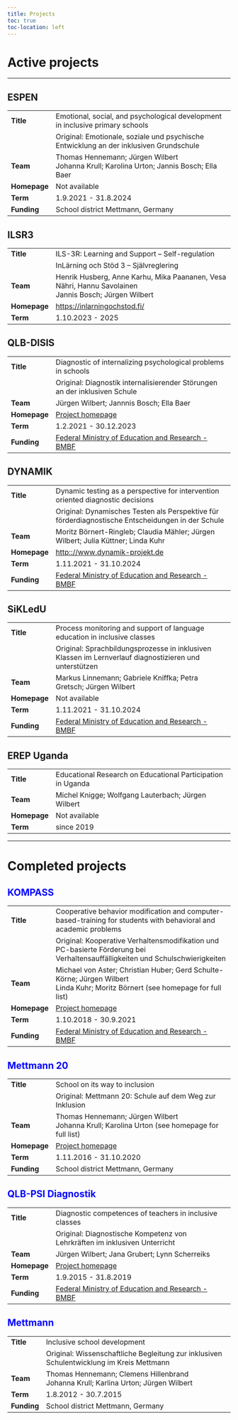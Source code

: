 ```yaml
---
title: Projects
toc: true
toc-location: left
---
```


# Active projects {.center}

::: panel-tabset

------------------------------------------------------------------------

## ESPEN {#espen}

+:-------------+:---------------------------------------------------------------------------------------+
| **Title**    | Emotional, social, and psychological development in inclusive primary schools          |
+--------------+----------------------------------------------------------------------------------------+
|              | Original: Emotionale, soziale und psychische Entwicklung an der inklusiven Grundschule |
+--------------+----------------------------------------------------------------------------------------+
| **Team**     | Thomas Hennemann; Jürgen Wilbert\                                                      |
|              | Johanna Krull; Karolina Urton; Jannis Bosch; Ella Baer                                 |
+--------------+----------------------------------------------------------------------------------------+
| **Homepage** | Not available                                                                          |
+--------------+----------------------------------------------------------------------------------------+
| **Term**     | 1.9.2021 - 31.8.2024                                                                   |
+--------------+----------------------------------------------------------------------------------------+
| **Funding**  | School district Mettmann, Germany                                                      |
+--------------+----------------------------------------------------------------------------------------+

## ILSR3 {#ilsr}

+:-------------+:-------------------------------------------------------------------------+
| **Title**    | ILS-3R: Learning and Support -- Self-regulation                          |
+--------------+--------------------------------------------------------------------------+
|              | InLärning och Stöd 3 -- Självreglering                                   |
+--------------+--------------------------------------------------------------------------+
| **Team**     | Henrik Husberg, Anne Karhu, Mika Paananen, Vesa Nähri, Hannu Savolainen\ |
|              | Jannis Bosch; Jürgen Wilbert                                             |
+--------------+--------------------------------------------------------------------------+
| **Homepage** | <https://inlarningochstod.fi/>                                           |
+--------------+--------------------------------------------------------------------------+
| **Term**     | 1.10.2023 - 2025                                                         |
+--------------+--------------------------------------------------------------------------+

## QLB-DISIS {#disis}

|              |                                                                                                                                                                               |
|--------------|-------------------------------------------------------------------------------------------------------------------------------------------------------------------------------|
| **Title**    | Diagnostic of internalizing psychological problems in schools                                                                                                                 |
|              | Original: Diagnostik internalisierender Störungen an der inklusiven Schule                                                                                                    |
| **Team**     | Jürgen Wilbert; Jannnis Bosch; Ella Baer                                                                                                                                      |
| **Homepage** | [Project homepage](https://www.uni-potsdam.de/de/qlb/das-projekt/sp-3-inklusion-und-heterogenitaet/inklusionspaedagogik-foerderschwerpunkt-forschungsmethoden-und-diagnostik) |
| **Term**     | 1.2.2021 - 30.12.2023                                                                                                                                                         |
| **Funding**  | [Federal Ministry of Education and Research - BMBF](https://www.bmbf.de/en/index.html)                                                                                        |

## DYNAMIK {#dynamik}

|              |                                                                                                   |
|--------------|---------------------------------------------------------------------------------------------------|
| **Title**    | Dynamic testing as a perspective for intervention oriented diagnostic decisions                   |
|              | Original: Dynamisches Testen als Perspektive für förderdiagnostische Entscheidungen in der Schule |
| **Team**     | Moritz Börnert-Ringleb; Claudia Mähler; Jürgen Wilbert; Julia Küttner; Linda Kuhr                 |
| **Homepage** | <http:://www.dynamik-projekt.de>                                                                  |
| **Term**     | 1.11.2021 - 31.10.2024                                                                            |
| **Funding**  | [Federal Ministry of Education and Research - BMBF](https://www.bmbf.de/en/index.html)            |

## SiKLedU {#sikledu}

|              |                                                                                                        |
|--------------|--------------------------------------------------------------------------------------------------------|
| **Title**    | Process monitoring and support of language education in inclusive classes                              |
|              | Original: Sprachbildungsprozesse in inklusiven Klassen im Lernverlauf diagnostizieren und unterstützen |
| **Team**     | Markus Linnemann; Gabriele Kniffka; Petra Gretsch; Jürgen Wilbert                                      |
| **Homepage** | Not available                                                                                          |
| **Term**     | 1.11.2021 - 31.10.2024                                                                                 |
| **Funding**  | [Federal Ministry of Education and Research - BMBF](https://www.bmbf.de/en/index.html)                 |

## EREP Uganda {#erep}

|              |                                                             |
|--------------|-------------------------------------------------------------|
| **Title**    | Educational Research on Educational Participation in Uganda |
| **Team**     | Michel Knigge; Wolfgang Lauterbach; Jürgen Wilbert          |
| **Homepage** | Not available                                               |
| **Term**     | since 2019                                                  |
:::

------------------------------------------------------------------------

# Completed projects {.center}

::: panel-tabset
## KOMPASS {#kompass style="color: blue"}

+--------------+-------------------------------------------------------------------------------------------------------------------------------+
| **Title**    | Cooperative behavior modification and computer-based-training for students with behavioral and academic problems              |
+--------------+-------------------------------------------------------------------------------------------------------------------------------+
|              | Original: Kooperative Verhaltensmodifikation und PC-basierte Förderung bei Verhaltensauffälligkeiten und Schulschwierigkeiten |
+--------------+-------------------------------------------------------------------------------------------------------------------------------+
| **Team**     | Michael von Aster; Christian Huber; Gerd Schulte-Körne; Jürgen Wilbert\                                                       |
|              | Linda Kuhr; Moritz Börnert (see homepage for full list)                                                                       |
+--------------+-------------------------------------------------------------------------------------------------------------------------------+
| **Homepage** | [Project homepage](http://www.kompass-forschung.de/)                                                                          |
+--------------+-------------------------------------------------------------------------------------------------------------------------------+
| **Term**     | 1.10.2018 - 30.9.2021                                                                                                         |
+--------------+-------------------------------------------------------------------------------------------------------------------------------+
| **Funding**  | [Federal Ministry of Education and Research - BMBF](https://www.bmbf.de/en/index.html)                                        |
+--------------+-------------------------------------------------------------------------------------------------------------------------------+

## Mettmann 20 {style="color: blue"}

+--------------+------------------------------------------------------------+
| **Title**    | School on its way to inclusion                             |
+--------------+------------------------------------------------------------+
|              | Original: Mettmann 20: Schule auf dem Weg zur Inklusion    |
+--------------+------------------------------------------------------------+
| **Team**     | Thomas Hennemann; Jürgen Wilbert\                          |
|              | Johanna Krull; Karolina Urton (see homepage for full list) |
+--------------+------------------------------------------------------------+
| **Homepage** | [Project homepage](https://www.hf.uni-koeln.de/38801)      |
+--------------+------------------------------------------------------------+
| **Term**     | 1.11.2016 - 31.10.2020                                     |
+--------------+------------------------------------------------------------+
| **Funding**  | School district Mettmann, Germany                          |
+--------------+------------------------------------------------------------+

## QLB-PSI Diagnostik {#qlb style="color: blue"}

|              |                                                                                                                                                                               |
|--------------|-------------------------------------------------------------------------------------------------------------------------------------------------------------------------------|
| **Title**    | Diagnostic competences of teachers in inclusive classes                                                                                                                       |
|              | Original: Diagnostische Kompetenz von Lehrkräften im inklusiven Unterricht                                                                                                    |
| **Team**     | Jürgen Wilbert; Jana Grubert; Lynn Scherreiks                                                                                                                                 |
| **Homepage** | [Project homepage](https://www.uni-potsdam.de/de/qlb/das-projekt/sp-3-inklusion-und-heterogenitaet/inklusionspaedagogik-foerderschwerpunkt-forschungsmethoden-und-diagnostik) |
| **Term**     | 1.9.2015 - 31.8.2019                                                                                                                                                          |
| **Funding**  | [Federal Ministry of Education and Research - BMBF](https://www.bmbf.de/en/index.html)                                                                                        |

## Mettmann {#mm style="color: blue"}

+-------------+------------------------------------------------------------------------------------------+
| **Title**   | Inclusive school development                                                             |
+-------------+------------------------------------------------------------------------------------------+
|             | Original: Wissenschaftliche Begleitung zur inklusiven Schulentwicklung im Kreis Mettmann |
+-------------+------------------------------------------------------------------------------------------+
| **Team**    | Thomas Hennemann; Clemens Hillenbrand\                                                   |
|             | Johanna Krull; Karlina Urton; Jürgen Wilbert                                             |
+-------------+------------------------------------------------------------------------------------------+
| **Term**    | 1.8.2012 - 30.7.2015                                                                     |
+-------------+------------------------------------------------------------------------------------------+
| **Funding** | School district Mettmann, Germany                                                        |
+-------------+------------------------------------------------------------------------------------------+
:::

